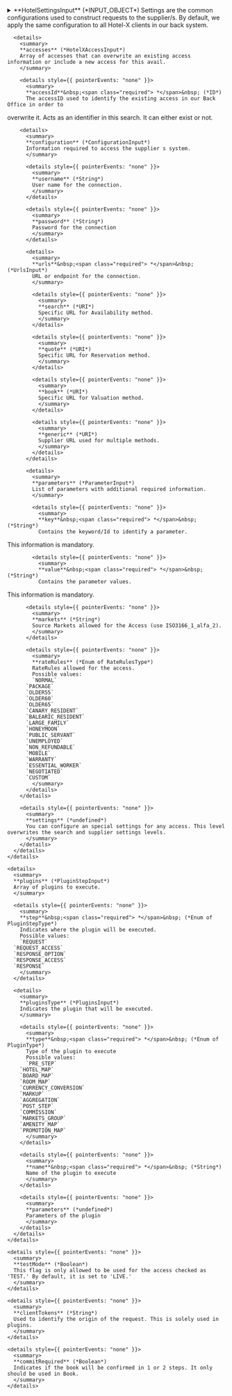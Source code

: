 
<details>
  <summary>
  **HotelSettingsInput** (*INPUT_OBJECT*)  
  Settings are the common configurations used to construct requests to the supplier/s. By default,
we apply the same configuration to all Hotel-X clients in our back system.  
  </summary>
  
    <details style={{ pointerEvents: "none" }}>
      <summary>
      **context** (*String*)  
      Indicates the context of the I/O codes (hotel, board, room and rates)  
      </summary>
    </details>

    <details style={{ pointerEvents: "none" }}>
      <summary>
      **client** (*ID*)  
      Client name set in TGX, present only if the authorization header is of the JWT type. It is used to modify the user initially set in the preload.  
      </summary>
    </details>

    <details style={{ pointerEvents: "none" }}>
      <summary>
      **timeout** (*Int*)  
      Specifies the time limit, in milliseconds, for connecting with suppliers. If multiple suppliers are involved, this timeout applies to all of them. If a supplier exceeds this time limit, the connection to that supplier will be cut. However, Travelgate will keep the connection with the client even if this timeout is exceeded.
    If not set, the value saved in your Hotel-X API default settings will be used.
      </summary>
    </details>

    <details style={{ pointerEvents: "none" }}>
      <summary>
      **operationTimeout** (*Int*)  
      Defines the maximum time, in milliseconds, before an operation is cancelled by our system. Once this time is reached, the operation will be aborted and an error will be returned. This timeout is for the Hotel-X layer and should be set to a higher value than the timeout for suppliers. For example, you could specify timeout as 20000ms and operationTimeout as 22000ms. This means that we will send a timeout of 20000ms to the suppliers and will close the connection at 22000ms if the operationTimeout is exceeded. Optional.
    @deprecated(reason: "deprecated from 2024-11-11.")
      </summary>
    </details>

    <details style={{ pointerEvents: "none" }}>
      <summary>
      **auditTransactions** (*Boolean*)  
      Returns all the transactions exchanged with the supplier.  
      </summary>
    </details>

    <details>
      <summary>
      **businessRules** (*BusinessRulesInput*)  
      Business rules  
      </summary>
  
      <details style={{ pointerEvents: "none" }}>
        <summary>
        **optionsQuota** (*Int*)  
        The maximum number of options returned per board in the search query. If not set, the value saved in your Hotel-X API default settings will be used.
        </summary>
      </details>

      <details style={{ pointerEvents: "none" }}>
        <summary>
        **businessRulesType** (*Enum of BusinessRulesType*)  
        Different business rules to filter the returned options.  
        Possible values:  
        `CHEAPER_AMOUNT`  
      `ROOM_TYPE`  
        </summary>
      </details>
    </details>

    <details>
      <summary>
      **suppliers** (*HotelXSupplierInput*)  
      Array of suppliers. Each one contains its own code, settings and accesses.  
      </summary>
  
      <details>
        <summary>
        **settings** (*SettingsBaseInput*)  
        You can configure an special settings for any supplier. This level overwrites the avail settings level but not the
access settings level.  
        </summary>
  
        <details style={{ pointerEvents: "none" }}>
          <summary>
          **timeout** (*Int*)  
          Milliseconds before the connection is closed.
          </summary>
        </details>

        <details style={{ pointerEvents: "none" }}>
          <summary>
          **auditTransactions** (*Boolean*)  
          Specifies if the exachanged transactions with the supplier have to be logged or not.  
          </summary>
        </details>

        <details style={{ pointerEvents: "none" }}>
          <summary>
          **businessRules** (*undefined*)  
          Business rules  
          </summary>
        </details>

        <details style={{ pointerEvents: "none" }}>
          <summary>
          **currency** (*Currency*)  
          Currency in ISO 4217 standard  
          </summary>
        </details>

        <details style={{ pointerEvents: "none" }}>
          <summary>
          **commitRequired** (*Boolean*)  
          Indicates if the book will be confirmed in 1 or 2 steps  
          </summary>
        </details>
      </details>

      <details style={{ pointerEvents: "none" }}>
        <summary>
        **code**&nbsp;<span class="required"> *</span>&nbsp; (*String*)  
        Code that represents a supplier in our system.
This information is mandatory.  
        </summary>
      </details>

      <details>
        <summary>
        **accesses** (*HotelXAccessInput*)  
        Array of accesses that can overwrite an existing access information or include a new access for this avail.  
        </summary>
  
        <details style={{ pointerEvents: "none" }}>
          <summary>
          **accessId**&nbsp;<span class="required"> *</span>&nbsp; (*ID*)  
          The accessID used to identify the existing access in our Back Office in order to
overwrite it. Acts as an identifier in this search. It can either exist or not.  
          </summary>
        </details>

        <details>
          <summary>
          **configuration** (*ConfigurationInput*)  
          Information required to access the supplier s system.  
          </summary>
  
          <details style={{ pointerEvents: "none" }}>
            <summary>
            **username** (*String*)  
            User name for the connection.  
            </summary>
          </details>

          <details style={{ pointerEvents: "none" }}>
            <summary>
            **password** (*String*)  
            Password for the connection  
            </summary>
          </details>

          <details>
            <summary>
            **urls**&nbsp;<span class="required"> *</span>&nbsp; (*UrlsInput*)  
            URL or endpoint for the connection.  
            </summary>
  
            <details style={{ pointerEvents: "none" }}>
              <summary>
              **search** (*URI*)  
              Specific URL for Availability method.  
              </summary>
            </details>

            <details style={{ pointerEvents: "none" }}>
              <summary>
              **quote** (*URI*)  
              Specific URL for Reservation method.  
              </summary>
            </details>

            <details style={{ pointerEvents: "none" }}>
              <summary>
              **book** (*URI*)  
              Specific URL for Valuation method.  
              </summary>
            </details>

            <details style={{ pointerEvents: "none" }}>
              <summary>
              **generic** (*URI*)  
              Supplier URL used for multiple methods.  
              </summary>
            </details>
          </details>

          <details>
            <summary>
            **parameters** (*ParameterInput*)  
            List of parameters with additional required information.  
            </summary>
  
            <details style={{ pointerEvents: "none" }}>
              <summary>
              **key**&nbsp;<span class="required"> *</span>&nbsp; (*String*)  
              Contains the keyword/Id to identify a parameter.
This information is mandatory.  
              </summary>
            </details>

            <details style={{ pointerEvents: "none" }}>
              <summary>
              **value**&nbsp;<span class="required"> *</span>&nbsp; (*String*)  
              Contains the parameter values.
This information is mandatory.  
              </summary>
            </details>
          </details>

          <details style={{ pointerEvents: "none" }}>
            <summary>
            **markets** (*String*)  
            Source Markets allowed for the Access (use ISO3166_1_alfa_2).  
            </summary>
          </details>

          <details style={{ pointerEvents: "none" }}>
            <summary>
            **rateRules** (*Enum of RateRulesType*)  
            RateRules allowed for the access.  
            Possible values:  
            `NORMAL`  
          `PACKAGE`  
          `OLDER55`  
          `OLDER60`  
          `OLDER65`  
          `CANARY_RESIDENT`  
          `BALEARIC_RESIDENT`  
          `LARGE_FAMILY`  
          `HONEYMOON`  
          `PUBLIC_SERVANT`  
          `UNEMPLOYED`  
          `NON_REFUNDABLE`  
          `MOBILE`  
          `WARRANTY`  
          `ESSENTIAL_WORKER`  
          `NEGOTIATED`  
          `CUSTOM`  
            </summary>
          </details>
        </details>

        <details style={{ pointerEvents: "none" }}>
          <summary>
          **settings** (*undefined*)  
          You can configure an special settings for any access. This level overwrites the search and supplier settings levels.  
          </summary>
        </details>
      </details>
    </details>

    <details>
      <summary>
      **plugins** (*PluginStepInput*)  
      Array of plugins to execute.  
      </summary>
  
      <details style={{ pointerEvents: "none" }}>
        <summary>
        **step**&nbsp;<span class="required"> *</span>&nbsp; (*Enum of PluginStepType*)  
        Indicates where the plugin will be executed.  
        Possible values:  
        `REQUEST`  
      `REQUEST_ACCESS`  
      `RESPONSE_OPTION`  
      `RESPONSE_ACCESS`  
      `RESPONSE`  
        </summary>
      </details>

      <details>
        <summary>
        **pluginsType** (*PluginsInput*)  
        Indicates the plugin that will be executed.  
        </summary>
  
        <details style={{ pointerEvents: "none" }}>
          <summary>
          **type**&nbsp;<span class="required"> *</span>&nbsp; (*Enum of PluginType*)  
          Type of the plugin to execute  
          Possible values:  
          `PRE_STEP`  
        `HOTEL_MAP`  
        `BOARD_MAP`  
        `ROOM_MAP`  
        `CURRENCY_CONVERSION`  
        `MARKUP`  
        `AGGREGATION`  
        `POST_STEP`  
        `COMMISSION`  
        `MARKETS_GROUP`  
        `AMENITY_MAP`  
        `PROMOTION_MAP`  
          </summary>
        </details>

        <details style={{ pointerEvents: "none" }}>
          <summary>
          **name**&nbsp;<span class="required"> *</span>&nbsp; (*String*)  
          Name of the plugin to execute  
          </summary>
        </details>

        <details style={{ pointerEvents: "none" }}>
          <summary>
          **parameters** (*undefined*)  
          Parameters of the plugin  
          </summary>
        </details>
      </details>
    </details>

    <details style={{ pointerEvents: "none" }}>
      <summary>
      **testMode** (*Boolean*)  
      This flag is only allowed to be used for the access checked as 'TEST.' By default, it is set to 'LIVE.'  
      </summary>
    </details>

    <details style={{ pointerEvents: "none" }}>
      <summary>
      **clientTokens** (*String*)  
      Used to identify the origin of the request. This is solely used in plugins.  
      </summary>
    </details>

    <details style={{ pointerEvents: "none" }}>
      <summary>
      **commitRequired** (*Boolean*)  
      Indicates if the book will be confirmed in 1 or 2 steps. It only should be used in Book.  
      </summary>
    </details>
  
</details>
